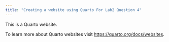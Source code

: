 ```yaml
---
title: "Creating a website using Quarto For Lab2 Question 4"
---
```


This is a Quarto website.

To learn more about Quarto websites visit <https://quarto.org/docs/websites>.
